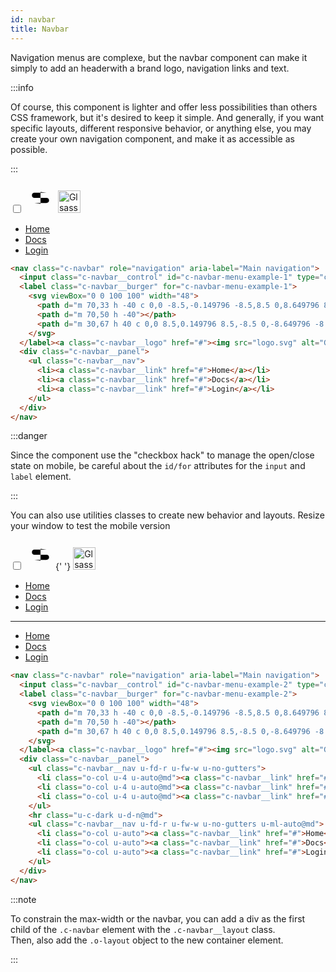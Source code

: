 ```yaml
---
id: navbar
title: Navbar
---
```



<Version version="1.0.0" source="glsass-components/_components.navbar.scss" />

Navigation menus are complexe, but the navbar component can make it simply to
add an headerwith a brand logo, navigation links and text.

:::info

Of course, this component is lighter and offer less possibilities than others
CSS framework, but it's desired to keep it simple. And generally, if you want
specific layouts, different responsive behavior, or anything else, you may
create your own navigation component, and make it as accessible as possible.

:::

<Example>
  <nav className="c-navbar" role="navigation" aria-label="Main navigation">
    <input
      className="c-navbar__control"
      id="c-navbar-menu-example-1"
      type="checkbox"
    />
    <label className="c-navbar__burger" htmlFor="c-navbar-menu-example-1">
      <svg viewBox="0 0 100 100" width="48">
        <path d="m 70,33 h -40 c 0,0 -8.5,-0.149796 -8.5,8.5 0,8.649796 8.5,8.5 8.5,8.5 h 20 v -20"></path>
        <path d="m 70,50 h -40"></path>
        <path d="m 30,67 h 40 c 0,0 8.5,0.149796 8.5,-8.5 0,-8.649796 -8.5,-8.5 -8.5,-8.5 h -20 v 20"></path>
      </svg>
    </label>
    <a className="c-navbar__logo" href="#">
      <img src="/img/logo-reverse.svg" alt="Glsass logo" height="36" />
    </a>
    <div className="c-navbar__panel">
      <ul className="c-navbar__nav">
        <li>
          <a className="c-navbar__link" href="#">
            Home
          </a>
        </li>
        <li>
          <a className="c-navbar__link" href="#">
            Docs
          </a>
        </li>
        <li>
          <a className="c-navbar__link" href="#">
            Login
          </a>
        </li>
      </ul>
    </div>
  </nav>
</Example>

<!-- prettier-ignore-start-->
```html
<nav class="c-navbar" role="navigation" aria-label="Main navigation">
  <input class="c-navbar__control" id="c-navbar-menu-example-1" type="checkbox">
  <label class="c-navbar__burger" for="c-navbar-menu-example-1">
    <svg viewBox="0 0 100 100" width="48">
      <path d="m 70,33 h -40 c 0,0 -8.5,-0.149796 -8.5,8.5 0,8.649796 8.5,8.5 8.5,8.5 h 20 v -20"></path>
      <path d="m 70,50 h -40"></path>
      <path d="m 30,67 h 40 c 0,0 8.5,0.149796 8.5,-8.5 0,-8.649796 -8.5,-8.5 -8.5,-8.5 h -20 v 20"></path>
    </svg>
  </label><a class="c-navbar__logo" href="#"><img src="logo.svg" alt="Glsass logo" height="36"></a>
  <div class="c-navbar__panel">
    <ul class="c-navbar__nav">
      <li><a class="c-navbar__link" href="#">Home</a></li>
      <li><a class="c-navbar__link" href="#">Docs</a></li>
      <li><a class="c-navbar__link" href="#">Login</a></li>
    </ul>
  </div>
</nav>
```
<!-- prettier-ignore-end-->

:::danger

Since the component use the "checkbox hack" to manage the open/close state on
mobile, be careful about the `id/for` attributes for the `input` and `label`
element.

:::

You can also use utilities classes to create new behavior and layouts. Resize
your window to test the mobile version

<Example>
  <nav className="c-navbar" role="navigation" aria-label="Main navigation">
    <input
      className="c-navbar__control"
      id="c-navbar-menu-example-2"
      type="checkbox"
    />
    <label className="c-navbar__burger" htmlFor="c-navbar-menu-example-2">
      <svg viewBox="0 0 100 100" width="48">
        <path d="m 70,33 h -40 c 0,0 -8.5,-0.149796 -8.5,8.5 0,8.649796 8.5,8.5 8.5,8.5 h 20 v -20"></path>
        <path d="m 70,50 h -40"></path>
        <path d="m 30,67 h 40 c 0,0 8.5,0.149796 8.5,-8.5 0,-8.649796 -8.5,-8.5 -8.5,-8.5 h -20 v 20"></path>
      </svg>{' '}
    </label>
    <a className="c-navbar__logo" href="#">
      <img src="/img/logo-reverse.svg" alt="Glsass logo" height="36" />
    </a>
    <div className="c-navbar__panel">
      <ul className="c-navbar__nav u-fd-r u-fw-w u-no-gutters">
        <li className="o-col u-4 u-auto@md">
          <a className="c-navbar__link" href="#">
            Home
          </a>
        </li>
        <li className="o-col u-4 u-auto@md">
          <a className="c-navbar__link" href="#">
            Docs
          </a>
        </li>
        <li className="o-col u-4 u-auto@md">
          <a className="c-navbar__link" href="#">
            Login
          </a>
        </li>
      </ul>
      <hr className="u-c-dark u-d-n@md" />
      <ul className="c-navbar__nav u-fd-r u-fw-w u-no-gutters u-ml-auto@md">
        <li className="o-col u-auto">
          <a className="c-navbar__link" href="#">
            Home
          </a>
        </li>
        <li className="o-col u-auto">
          <a className="c-navbar__link" href="#">
            Docs
          </a>
        </li>
        <li className="o-col u-auto">
          <a className="c-navbar__link" href="#">
            Login
          </a>
        </li>
      </ul>
    </div>
  </nav>
</Example>

<!-- prettier-ignore-start-->
```html
<nav class="c-navbar" role="navigation" aria-label="Main navigation">
  <input class="c-navbar__control" id="c-navbar-menu-example-2" type="checkbox">
  <label class="c-navbar__burger" for="c-navbar-menu-example-2">
    <svg viewBox="0 0 100 100" width="48">
      <path d="m 70,33 h -40 c 0,0 -8.5,-0.149796 -8.5,8.5 0,8.649796 8.5,8.5 8.5,8.5 h 20 v -20"></path>
      <path d="m 70,50 h -40"></path>
      <path d="m 30,67 h 40 c 0,0 8.5,0.149796 8.5,-8.5 0,-8.649796 -8.5,-8.5 -8.5,-8.5 h -20 v 20"></path>
    </svg>
  </label><a class="c-navbar__logo" href="#"><img src="logo.svg" alt="Glsass logo" height="36"></a>
  <div class="c-navbar__panel">
    <ul class="c-navbar__nav u-fd-r u-fw-w u-no-gutters">
      <li class="o-col u-4 u-auto@md"><a class="c-navbar__link" href="#">Home</a></li>
      <li class="o-col u-4 u-auto@md"><a class="c-navbar__link" href="#">Docs</a></li>
      <li class="o-col u-4 u-auto@md"><a class="c-navbar__link" href="#">Login</a></li>
    </ul>
    <hr class="u-c-dark u-d-n@md">
    <ul class="c-navbar__nav u-fd-r u-fw-w u-no-gutters u-ml-auto@md">
      <li class="o-col u-auto"><a class="c-navbar__link" href="#">Home</a></li>
      <li class="o-col u-auto"><a class="c-navbar__link" href="#">Docs</a></li>
      <li class="o-col u-auto"><a class="c-navbar__link" href="#">Login</a></li>
    </ul>
  </div>
</nav>
```
<!-- prettier-ignore-end-->

:::note

To constrain the max-width or the navbar, you can add a div as the first child
of the `.c-navbar` element with the `.c-navbar__layout` class.<br/>Then, also
add the `.o-layout` object to the new container element.

:::

